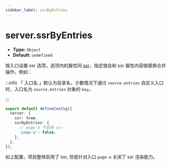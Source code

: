```yaml
---
sidebar_label: ssrByEntries
---
```


# server.ssrByEntries

- **Type:** `Object`
- **Default:** `undefined`

按入口设置 ssr 选项，选项内的属性同 [ssr](./ssr.md)，指定值会和 ssr 属性内容做替换合并操作，例如：

:::info
「 入口名 」默认为目录名，少数情况下通过 `source.entries` 自定义入口时，入口名为 `source.entries` 对象的 `key`。

:::

```ts title="modern.config.ts"
export default defineConfig({
  server: {
    ssr: true,
    ssrByEntries: {
      // page-a 不启用 ssr
      'page-a': false,
    },
  },
});
```

如上配置，项目整体启用了 ssr, 但是针对入口 `page-a` 关闭了 ssr 渲染能力。
